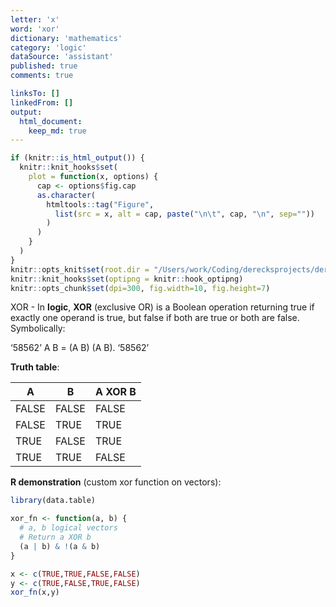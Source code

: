```yaml
---
letter: 'x'
word: 'xor'
dictionary: 'mathematics'
category: 'logic'
dataSource: 'assistant'
published: true
comments: true

linksTo: []
linkedFrom: []
output:
  html_document:
    keep_md: true
---
```


```r
if (knitr::is_html_output()) {
  knitr::knit_hooks$set(
    plot = function(x, options) {
      cap <- options$fig.cap
      as.character(
        htmltools::tag("Figure", 
          list(src = x, alt = cap, paste("\n\t", cap, "\n", sep=""))
        )
      )
    }
  )
}
knitr::opts_knit$set(root.dir = "/Users/work/Coding/derecksprojects/derecksnotes.com-playground/derecksnotes.com/client/src/app/dictionaries/mathematics/definitions")
knitr::knit_hooks$set(optipng = knitr::hook_optipng)
knitr::opts_chunk$set(dpi=300, fig.width=10, fig.height=7)
```

<a id="xor">XOR</a> - In **logic**, **XOR** (exclusive OR) is a Boolean operation returning true if exactly one operand is true, but false if both are true or both are false. Symbolically:

'58562'
A \oplus B = (A \lor B) \land \neg (A \land B).
'58562'

**Truth table**:

| A     | B     | A XOR B |
|-------|-------|---------|
| FALSE | FALSE | FALSE   |
| FALSE | TRUE  | TRUE    |
| TRUE  | FALSE | TRUE    |
| TRUE  | TRUE  | FALSE   |

**R demonstration** (custom xor function on vectors):

```r
library(data.table)

xor_fn <- function(a, b) {
  # a, b logical vectors
  # Return a XOR b
  (a | b) & !(a & b)
}

x <- c(TRUE,TRUE,FALSE,FALSE)
y <- c(TRUE,FALSE,TRUE,FALSE)
xor_fn(x,y)
```
